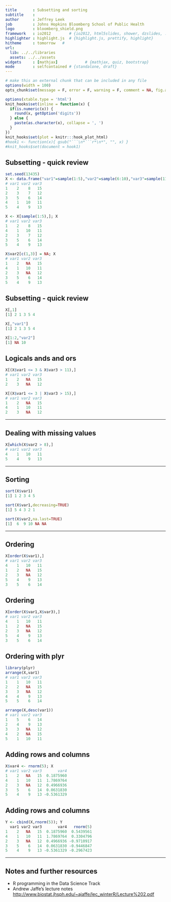 ```yaml
---
title       : Subsetting and sorting
subtitle    : 
author      : Jeffrey Leek 
job         : Johns Hopkins Bloomberg School of Public Health
logo        : bloomberg_shield.png
framework   : io2012        # {io2012, html5slides, shower, dzslides, ...}
highlighter : highlight.js  # {highlight.js, prettify, highlight}
hitheme     : tomorrow   # 
url:
  lib: ../../libraries
  assets: ../../assets
widgets     : [mathjax]            # {mathjax, quiz, bootstrap}
mode        : selfcontained # {standalone, draft}
---
```



```r
# make this an external chunk that can be included in any file
options(width = 100)
opts_chunk$set(message = F, error = F, warning = F, comment = NA, fig.align = 'center', dpi = 100, tidy = F, cache.path = '.cache/', fig.path = 'fig/')

options(xtable.type = 'html')
knit_hooks$set(inline = function(x) {
  if(is.numeric(x)) {
    round(x, getOption('digits'))
  } else {
    paste(as.character(x), collapse = ', ')
  }
})
knit_hooks$set(plot = knitr:::hook_plot_html)
#hook1 <- function(x){ gsub("```\n*```r*\n*", "", x) }
#knit_hooks$set(document = hook1)
```

## Subsetting - quick review

```r
set.seed(13435)
X <- data.frame("var1"=sample(1:5),"var2"=sample(6:10),"var3"=sample(11:15)); X
# var1 var2 var3
1    2    8   15
2    3    7   12
3    5    6   14
4    1   10   11
5    4    9   13

X <- X[sample(1:5),]; X
# var1 var2 var3
1    2    8   15
4    1   10   11
2    3    7   12
3    5    6   14
5    4    9   13

X$var2[c(1,3)] = NA; X
# var1 var2 var3
1    2   NA   15
4    1   10   11
2    3   NA   12
3    5    6   14
5    4    9   13
```

## Subsetting - quick review

```r

X[,1]
[1] 2 1 3 5 4

X[,"var1"]
[1] 2 1 3 5 4

X[1:2,"var2"]
[1] NA 10

```

## Logicals ands and ors

```r

X[(X$var1 <= 3 & X$var3 > 11),]
# var1 var2 var3
1    2   NA   15
2    3   NA   12

X[(X$var1 <= 3 | X$var3 > 15),]
# var1 var2 var3
1    2   NA   15
4    1   10   11
2    3   NA   12

```

---

## Dealing with missing values

```r

X[which(X$var2 > 8),]
# var1 var2 var3
4    1   10   11
5    4    9   13

```

---

## Sorting

```r

sort(X$var1)
[1] 1 2 3 4 5

sort(X$var1,decreasing=TRUE)
[1] 5 4 3 2 1

sort(X$var2,na.last=TRUE)
[1]  6  9 10 NA NA

```

---

## Ordering

```r

X[order(X$var1),]
# var1 var2 var3
4    1   10   11
1    2   NA   15
2    3   NA   12
5    4    9   13
3    5    6   14
```

## Ordering

```r

X[order(X$var1,X$var3),]
# var1 var2 var3
4    1   10   11
1    2   NA   15
2    3   NA   12
5    4    9   13
3    5    6   14
```

## Ordering with plyr

```r

library(plyr)
arrange(X,var1)
# var1 var2 var3
1    1   10   11
2    2   NA   15
3    3   NA   12
4    4    9   13
5    5    6   14

arrange(X,desc(var1))
# var1 var2 var3
1    5    6   14
2    4    9   13
3    3   NA   12
4    2   NA   15
5    1   10   11

```

## Adding rows and columns

```r

X$var4 <- rnorm(5); X
# var1 var2 var3       var4
1    2   NA   15  0.1875960
4    1   10   11  1.7869764
2    3   NA   12  0.4966936
3    5    6   14  0.0631830
5    4    9   13 -0.5361329
```

## Adding rows and columns

```r

Y <- cbind(X,rnorm(5)); Y
  var1 var2 var3       var4   rnorm(5)
1    2   NA   15  0.1875960  0.5439561
4    1   10   11  1.7869764  0.3304796
2    3   NA   12  0.4966936 -0.9710917
3    5    6   14  0.0631830 -0.9446847
5    4    9   13 -0.5361329 -0.2967423

```

---

## Notes and further resources

* R programming in the Data Science Track
* Andrew Jaffe's lecture notes [http://www.biostat.jhsph.edu/~ajaffe/lec_winterR/Lecture%202.pdf](http://www.biostat.jhsph.edu/~ajaffe/lec_winterR/Lecture%202.pdf)
